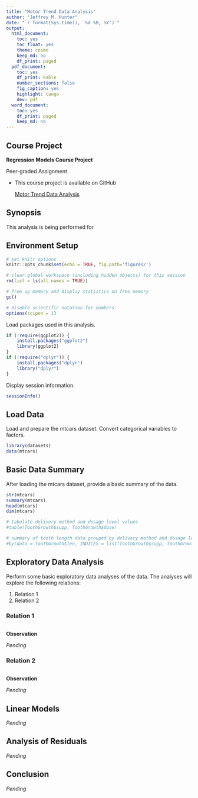 ```yaml
---
title: "Motor Trend Data Analysis"
author: "Jeffrey M. Hunter"
date: "`r format(Sys.time(), '%d %B, %Y')`"
output:
  html_document:
    toc: yes
    toc_float: yes
    theme: cosmo
    keep_md: no
    df_print: paged
  pdf_document:
    toc: yes
    df_print: kable
    number_sections: false
    fig_caption: yes
    highlight: tango
    dev: pdf
  word_document:
    toc: yes
    df_print: paged
    keep_md: no
---
```


## Course Project

**Regression Models Course Project**

Peer-graded Assignment

* This course project is available on GitHub

    <a href="https://github.com/oraclejavanet/regression-models-course-project" target="_top">Motor Trend Data Analysis</a>

## Synopsis

This analysis is being performed for 

## Environment Setup

```r
# set knitr options
knitr::opts_chunk$set(echo = TRUE, fig.path='figures/')

# clear global workspace (including hidden objects) for this session
rm(list = ls(all.names = TRUE))

# free up memory and display statistics on free memory
gc()

# disable scientific notation for numbers
options(scipen = 1)
```

Load packages used in this analysis.

```r
if (!require(ggplot2)) {
    install.packages("ggplot2")
    library(ggplot2)
}
if (!require("dplyr")) {
    install.packages("dplyr")
    library("dplyr")
}
```

Display session information.

```r
sessionInfo()
```

## Load Data

Load and prepare the mtcars dataset. Convert categorical variables to factors.

```r
library(datasets)
data(mtcars)
```

## Basic Data Summary

After loading the mtcars dataset, provide a basic summary of the data.

```r
str(mtcars)
summary(mtcars)
head(mtcars)
dim(mtcars)

# tabulate delivery method and dosage level values
#table(ToothGrowth$supp, ToothGrowth$dose)

# summary of tooth length data grouped by delivery method and dosage level
#by(data = ToothGrowth$len, INDICES = list(ToothGrowth$supp, ToothGrowth$dose), summary)
```

## Exploratory Data Analysis

Perform some basic exploratory data analyses of the data. The analyses will
explore the following relations:

1. Relation 1
1. Relation 2

### Relation 1

```r
```

**Observation**

*Pending*

### Relation 2

```r
```

**Observation**

*Pending*



## Linear Models


*Pending*


## Analysis of Residuals


*Pending*


## Conclusion


*Pending*



